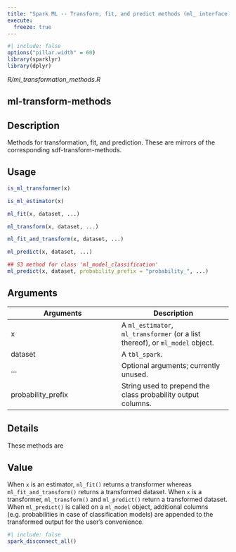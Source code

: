 ```yaml
---
title: "Spark ML -- Transform, fit, and predict methods (ml_ interface)"
execute:
  freeze: true
---
```


```r
#| include: false
options("pillar.width" = 60)
library(sparklyr) 
library(dplyr)
```

*R/ml_transformation_methods.R*

## ml-transform-methods

## Description
Methods for transformation, fit, and prediction. These are mirrors of the corresponding sdf-transform-methods. 


## Usage
```r
is_ml_transformer(x) 

is_ml_estimator(x) 

ml_fit(x, dataset, ...) 

ml_transform(x, dataset, ...) 

ml_fit_and_transform(x, dataset, ...) 

ml_predict(x, dataset, ...) 

## S3 method for class 'ml_model_classification'
ml_predict(x, dataset, probability_prefix = "probability_", ...) 
```

## Arguments
|Arguments|Description|
|---|---|
| x | A `ml_estimator`, `ml_transformer` (or a list thereof), or `ml_model` object. |
| dataset | A `tbl_spark`. |
| ... | Optional arguments; currently unused. |
| probability_prefix | String used to prepend the class probability output columns. |

## Details
These methods are 


## Value
When `x` is an estimator, `ml_fit()` returns a transformer whereas `ml_fit_and_transform()` returns a transformed dataset. When `x` is a transformer, `ml_transform()` and `ml_predict()` return a transformed dataset. When `ml_predict()` is called on a `ml_model` object, additional columns (e.g. probabilities in case of classification models) are appended to the transformed output for the user's convenience. 





```r
#| include: false
spark_disconnect_all()
```
